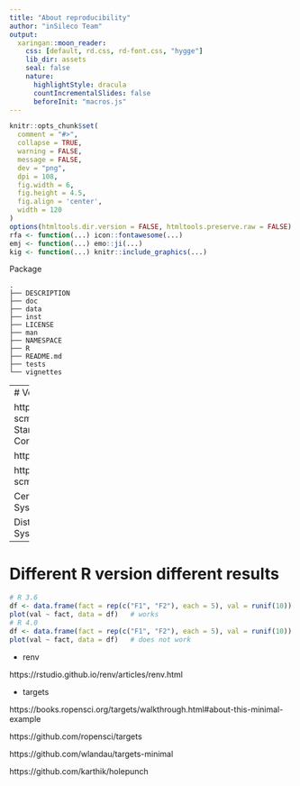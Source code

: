```yaml
---
title: "About reproducibility"
author: "inSileco Team"
output:
  xaringan::moon_reader:
    css: [default, rd.css, rd-font.css, "hygge"]
    lib_dir: assets
    seal: false
    nature:
      highlightStyle: dracula
      countIncrementalSlides: false
      beforeInit: "macros.js"
---
```



```r
knitr::opts_chunk$set(
  comment = "#>",
  collapse = TRUE,
  warning = FALSE,
  message = FALSE,
  dev = "png",
  dpi = 108,
  fig.width = 6,
  fig.height = 4.5,
  fig.align = 'center',
  width = 120
)
options(htmltools.dir.version = FALSE, htmltools.preserve.raw = FALSE)
rfa <- function(...) icon::fontawesome(...)
emj <- function(...) emo::ji(...)
kig <- function(...) knitr::include_graphics(...)
```


Package

```
.
├── DESCRIPTION
├── doc
├── data
├── inst
├── LICENSE
├── man
├── NAMESPACE
├── R
├── README.md
├── tests
└── vignettes
```


--- 
# Versioning 

https://git-scm.com/book/en/v2/Getting-Started-About-Version-Control

https://git-scm.com/

https://git-scm.com/book/en/v2

Centralized Version Control Systems

Distributed Version Control Systems

---
# Different R version different results


```R
# R 3.6
df <- data.frame(fact = rep(c("F1", "F2"), each = 5), val = runif(10))
plot(val ~ fact, data = df)   # works 
# R 4.0
df <- data.frame(fact = rep(c("F1", "F2"), each = 5), val = runif(10))
plot(val ~ fact, data = df)   # does not work
```


- renv 

https://rstudio.github.io/renv/articles/renv.html

- targets 

https://books.ropensci.org/targets/walkthrough.html#about-this-minimal-example

https://github.com/ropensci/targets

https://github.com/wlandau/targets-minimal


https://github.com/karthik/holepunch
